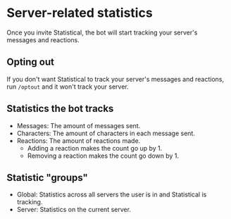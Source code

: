 # Server-related statistics

Once you invite Statistical, the bot will start tracking your server's messages and reactions.

## Opting out

If you don't want Statistical to track your server's messages and reactions, run `/optout` and it won't track your server.

## Statistics the bot tracks

- Messages: The amount of messages sent.
- Characters: The amount of characters in each message sent.
- Reactions: The amount of reactions made.
  - Adding a reaction makes the count go up by 1.
  - Removing a reaction makes the count go down by 1.

## Statistic "groups"

- Global: Statistics across all servers the user is in and Statistical is tracking.
- Server: Statistics on the current server.
